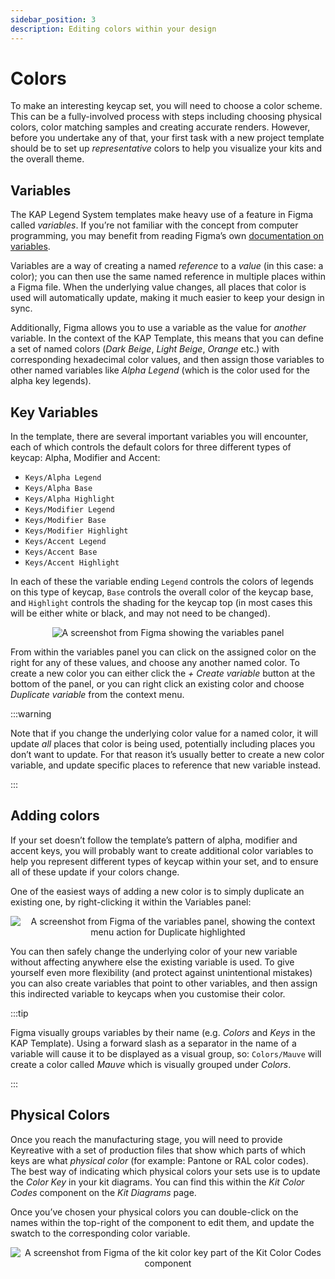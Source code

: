```yaml
---
sidebar_position: 3
description: Editing colors within your design
---
```



# Colors

To make an interesting keycap set, you will need to choose a color scheme. This
can be a fully-involved process with steps including choosing physical colors,
color matching samples and creating accurate renders. However, before you
undertake any of that, your first task with a new project template should be to
set up _representative_ colors to help you visualize your kits and the overall
theme.

## Variables

The KAP Legend System templates make heavy use of a feature in Figma called
_variables_. If you’re not familiar with the concept from computer programming,
you may benefit from reading Figma’s own [documentation on
variables][figma-variables].

Variables are a way of creating a named _reference_ to a _value_ (in this case:
a color); you can then use the same named reference in multiple places within a
Figma file. When the underlying value changes, all places that color is used
will automatically update, making it much easier to keep your design in sync.

Additionally, Figma allows you to use a variable as the value for _another_
variable. In the context of the KAP Template, this means that you can define a
set of named colors (_Dark Beige_, _Light Beige_, _Orange_ etc.) with
corresponding hexadecimal color values, and then assign those variables to
other named variables like _Alpha Legend_ (which is the color used for the
alpha key legends).

## Key Variables

In the template, there are several important variables you will encounter, each
of which controls the default colors for three different types of keycap:
Alpha, Modifier and Accent:

- `Keys/Alpha Legend`
- `Keys/Alpha Base`
- `Keys/Alpha Highlight`
- `Keys/Modifier Legend`
- `Keys/Modifier Base`
- `Keys/Modifier Highlight`
- `Keys/Accent Legend`
- `Keys/Accent Base`
- `Keys/Accent Highlight`

In each of these the variable ending `Legend` controls the colors of legends on
this type of keycap, `Base` controls the overall color of the keycap base, and
`Highlight` controls the shading for the keycap top (in most cases this will be
either white or black, and may not need to be changed).

<p align="center">
  <img
    src={figmaVariablesKeyColors}
    alt="A screenshot from Figma showing the variables panel"
    width={642}
  />
</p>

From within the variables panel you can click on the assigned color on the right
for any of these values, and choose any another named color. To create a new
color you can either click the _+ Create variable_ button at the bottom of the
panel, or you can right click an existing color and choose _Duplicate variable_
from the context menu.

:::warning

Note that if you change the underlying color value for a named color, it will
update _all_ places that color is being used, potentially including places you
don’t want to update. For that reason it’s usually better to create a new color
variable, and update specific places to reference that new variable instead.

:::

## Adding colors

If your set doesn’t follow the template’s pattern of alpha, modifier and accent
keys, you will probably want to create additional color variables to help you
represent different types of keycap within your set, and to ensure all of these
update if your colors change.

One of the easiest ways of adding a new color is to simply duplicate an existing
one, by right-clicking it within the Variables panel:

<p align="center">
  <img
    src={figmaDuplicateVariableContextMenu}
    alt="A screenshot from Figma of the variables panel, showing the context menu action for Duplicate highlighted"
    width={642}
  />
</p>

You can then safely change the underlying color of your new variable without
affecting anywhere else the existing variable is used. To give yourself even
more flexibility (and protect against unintentional mistakes) you can also
create variables that point to other variables, and then assign this indirected
variable to keycaps when you customise their color.

:::tip

Figma visually groups variables by their name (e.g. _Colors_ and _Keys_ in the
KAP Template). Using a forward slash as a separator in the name of a variable
will cause it to be displayed as a visual group, so: `Colors/Mauve` will create
a color called _Mauve_ which is visually grouped under _Colors_.

:::

## Physical Colors

Once you reach the manufacturing stage, you will need to provide Keyreative with
a set of production files that show which parts of which keys are what _physical
color_ (for example: Pantone or RAL color codes). The best way of indicating
which physical colors your sets use is to update the _Color Key_ in your kit
diagrams. You can find this within the _Kit Color Codes_ component on the _Kit
Diagrams_ page.

Once you’ve chosen your physical colors you can double-click on the names within
the top-right of the component to edit them, and update the swatch to the
corresponding color variable.

<p align="center">
  <img
    src={kitColorKey}
    alt="A screenshot from Figma of the kit color key part of the Kit Color Codes component"
    width={530}
  />
</p>

[figma-variables]: https://help.figma.com/hc/en-us/articles/15339657135383-Guide-to-variables-in-Figma
